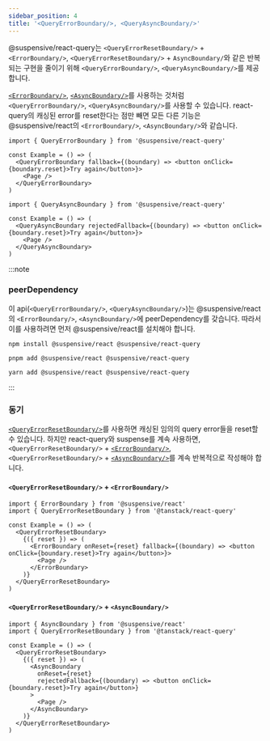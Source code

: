 ```yaml
---
sidebar_position: 4
title: '<QueryErrorBoundary/>, <QueryAsyncBoundary/>'
---
```


@suspensive/react-query는 `<QueryErrorResetBoundary/>` + `<ErrorBoundary/>`, `<QueryErrorResetBoundary/>` + `AsyncBoundary/`와 같은 반복되는 구현을 줄이기 위해 `<QueryErrorBoundary/>`, `<QueryAsyncBoundary/>`를 제공합니다.

[`<ErrorBoundary/>`](/docs/react/src/ErrorBoundary.i18n), [`<AsyncBoundary/>`](/docs/react/src/AsyncBoundary.i18n)를 사용하는 것처럼 `<QueryErrorBoundary/>`, `<QueryAsyncBoundary/>`를 사용할 수 있습니다. react-query의 캐싱된 error를 reset한다는 점만 빼면 모든 다른 기능은 @suspensive/react의 `<ErrorBoundary/>`, `<AsyncBoundary/>`와 같습니다.

```tsx
import { QueryErrorBoundary } from '@suspensive/react-query'

const Example = () => (
  <QueryErrorBoundary fallback={(boundary) => <button onClick={boundary.reset}>Try again</button>}>
    <Page />
  </QueryErrorBoundary>
)
```

```tsx
import { QueryAsyncBoundary } from '@suspensive/react-query'

const Example = () => (
  <QueryAsyncBoundary rejectedFallback={(boundary) => <button onClick={boundary.reset}>Try again</button>}>
    <Page />
  </QueryAsyncBoundary>
)
```

:::note

### peerDependency

이 api(`<QueryErrorBoundary/>`, `<QueryAsyncBoundary/>`)는 @suspensive/react의 `<ErrorBoundary/>`, `<AsyncBoundary/>`에 peerDependency를 갖습니다.
따라서 이를 사용하려면 먼저 @suspensive/react를 설치해야 합니다.

```shell
npm install @suspensive/react @suspensive/react-query
```

```shell
pnpm add @suspensive/react @suspensive/react-query
```

```shell
yarn add @suspensive/react @suspensive/react-query
```

:::

### 동기

[`<QueryErrorResetBoundary/>`](https://tanstack.com/query/v4/docs/reference/QueryErrorResetBoundary)를 사용하면 캐싱된 임의의 query error들을 reset할 수 있습니다. 하지만 react-query와 suspense를 계속 사용하면, `<QueryErrorResetBoundary/>` + [`<ErrorBoundary/>`](/docs/react/src/ErrorBoundary.i18n), `<QueryErrorResetBoundary/>` + [`<AsyncBoundary/>`](/docs/react/src/AsyncBoundary.i18n)를 계속 반복적으로 작성해야 합니다.

#### `<QueryErrorResetBoundary/>` + `<ErrorBoundary/>`

```tsx
import { ErrorBoundary } from '@suspensive/react'
import { QueryErrorResetBoundary } from '@tanstack/react-query'

const Example = () => (
  <QueryErrorResetBoundary>
    {({ reset }) => (
      <ErrorBoundary onReset={reset} fallback={(boundary) => <button onClick={boundary.reset}>Try again</button>}>
        <Page />
      </ErrorBoundary>
    )}
  </QueryErrorResetBoundary>
)
```

#### `<QueryErrorResetBoundary/>` + `<AsyncBoundary/>`

```tsx
import { AsyncBoundary } from '@suspensive/react'
import { QueryErrorResetBoundary } from '@tanstack/react-query'

const Example = () => (
  <QueryErrorResetBoundary>
    {({ reset }) => (
      <AsyncBoundary
        onReset={reset}
        rejectedFallback={(boundary) => <button onClick={boundary.reset}>Try again</button>}
      >
        <Page />
      </AsyncBoundary>
    )}
  </QueryErrorResetBoundary>
)
```
